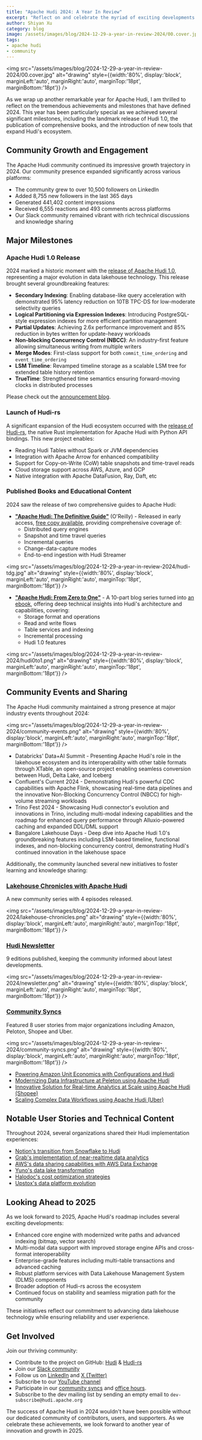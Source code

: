 ```yaml
---
title: "Apache Hudi 2024: A Year In Review"
excerpt: "Reflect on and celebrate the myriad of exciting developments and accomplishments that have defined the year 2024 for the Hudi community."
author: Shiyan Xu
category: blog
image: /assets/images/blog/2024-12-29-a-year-in-review-2024/00.cover.jpg
tags:
- apache hudi
- community
---
```



<img src="/assets/images/blog/2024-12-29-a-year-in-review-2024/00.cover.jpg" alt="drawing" style={{width:'80%', display:'block', marginLeft:'auto', marginRight:'auto', marginTop:'18pt', marginBottom:'18pt'}} />

As we wrap up another remarkable year for Apache Hudi, I am thrilled to reflect on the tremendous achievements and milestones that have defined 2024. This year has been particularly special as we achieved several significant milestones, including the landmark release of Hudi 1.0, the publication of comprehensive books, and the introduction of new tools that expand Hudi's ecosystem.

## Community Growth and Engagement

The Apache Hudi community continued its impressive growth trajectory in 2024. Our community presence expanded significantly across various platforms:

- The community grew to over 10,500 followers on LinkedIn
- Added 8,755 new followers in the last 365 days
- Generated 441,402 content impressions
- Received 6,555 reactions and 493 comments across platforms
- Our Slack community remained vibrant with rich technical discussions and knowledge sharing

## Major Milestones

### Apache Hudi 1.0 Release

2024 marked a historic moment with the [release of Apache Hudi 1.0](https://hudi.apache.org/releases/release-1.0.0), representing a major evolution in data lakehouse technology. This release brought several groundbreaking features:

- **Secondary Indexing**: Enabling database-like query acceleration with demonstrated 95% latency reduction on 10TB TPC-DS for low-moderate selectivity queries
- **Logical Partitioning via Expression Indexes**: Introducing PostgreSQL-style expression indexes for more efficient partition management
- **Partial Updates**: Achieving 2.6x performance improvement and 85% reduction in bytes written for update-heavy workloads
- **Non-blocking Concurrency Control (NBCC)**: An industry-first feature allowing simultaneous writing from multiple writers
- **Merge Modes**: First-class support for both `commit_time_ordering` and `event_time_ordering`
- **LSM Timeline**: Revamped timeline storage as a scalable LSM tree for extended table history retention
- **TrueTime**: Strengthened time semantics ensuring forward-moving clocks in distributed processes

Please check out the [announcement blog](/blog/2024/12/16/announcing-hudi-1-0-0).

### Launch of Hudi-rs

A significant expansion of the Hudi ecosystem occurred with the [release of Hudi-rs](https://github.com/apache/hudi-rs), the native Rust implementation for Apache Hudi with Python API bindings. This new project enables:

- Reading Hudi Tables without Spark or JVM dependencies
- Integration with Apache Arrow for enhanced compatibility
- Support for Copy-on-Write (CoW) table snapshots and time-travel reads
- Cloud storage support across AWS, Azure, and GCP
- Native integration with Apache DataFusion, Ray, Daft, etc

### Published Books and Educational Content

2024 saw the release of two comprehensive guides to Apache Hudi:

- [**"Apache Hudi: The Definitive Guide"**](https://learning.oreilly.com/library/view/apache-hudi-the/9781098173821/) (O'Reilly) - Released in early access, [free copy available](https://www.onehouse.ai/whitepaper/apache-hudi-the-definitive-guide), providing comprehensive coverage of:
  - Distributed query engines
  - Snapshot and time travel queries
  - Incremental queries
  - Change-data-capture modes
  - End-to-end ingestion with Hudi Streamer

<img src="/assets/images/blog/2024-12-29-a-year-in-review-2024/hudi-tdg.jpg" alt="drawing" style={{width:'80%', display:'block', marginLeft:'auto', marginRight:'auto', marginTop:'18pt', marginBottom:'18pt'}} />

- [**"Apache Hudi: From Zero to One"**](https://blog.datumagic.com/p/apache-hudi-from-zero-to-one-110) - A 10-part blog series turned into [an ebook](https://www.onehouse.ai/whitepaper/ebook-apache-hudi---zero-to-one), offering deep technical insights into Hudi's architecture and capabilities, covering:
  - Storage format and operations
  - Read and write flows
  - Table services and indexing
  - Incremental processing
  - Hudi 1.0 features

<img src="/assets/images/blog/2024-12-29-a-year-in-review-2024/hudi0to1.png" alt="drawing" style={{width:'80%', display:'block', marginLeft:'auto', marginRight:'auto', marginTop:'18pt', marginBottom:'18pt'}} />

## Community Events and Sharing

The Apache Hudi community maintained a strong presence at major industry events throughout 2024:

<img src="/assets/images/blog/2024-12-29-a-year-in-review-2024/community-events.png" alt="drawing" style={{width:'80%', display:'block', marginLeft:'auto', marginRight:'auto', marginTop:'18pt', marginBottom:'18pt'}} />

- Databricks' Data+AI Summit - Presenting Apache Hudi's role in the lakehouse ecosystem and its interoperability with other table formats through XTable, an open-source project enabling seamless conversion between Hudi, Delta Lake, and Iceberg
- Confluent's Current 2024 - Demonstrating Hudi's powerful CDC capabilities with Apache Flink, showcasing real-time data pipelines and the innovative Non-Blocking Concurrency Control (NBCC) for high-volume streaming workloads
- Trino Fest 2024 - Showcasing Hudi connector's evolution and innovations in Trino, including multi-modal indexing capabilities and the roadmap for enhanced query performance through Alluxio-powered caching and expanded DDL/DML support
- Bangalore Lakehouse Days - Deep dive into Apache Hudi 1.0's groundbreaking features including LSM-based timeline, functional indexes, and non-blocking concurrency control, demonstrating Hudi's continued innovation in the lakehouse space

Additionally, the community launched several new initiatives to foster learning and knowledge sharing:

### [Lakehouse Chronicles with Apache Hudi](https://www.youtube.com/playlist?list=PLxSSOLH2WRMNQetyPU98B2dHnYv91R6Y8)

A new community series with 4 episodes released.

<img src="/assets/images/blog/2024-12-29-a-year-in-review-2024/lakehouse-chronicles.png" alt="drawing" style={{width:'80%', display:'block', marginLeft:'auto', marginRight:'auto', marginTop:'18pt', marginBottom:'18pt'}} />

### [Hudi Newsletter](https://hudinewsletter.substack.com/)

9 editions published, keeping the community informed about latest developments.

<img src="/assets/images/blog/2024-12-29-a-year-in-review-2024/newsletter.png" alt="drawing" style={{width:'80%', display:'block', marginLeft:'auto', marginRight:'auto', marginTop:'18pt', marginBottom:'18pt'}} />

### [Community Syncs](https://www.youtube.com/@apachehudi)

Featured 8 user stories from major organizations including Amazon, Peloton, Shopee and Uber.

<img src="/assets/images/blog/2024-12-29-a-year-in-review-2024/community-syncs.png" alt="drawing" style={{width:'80%', display:'block', marginLeft:'auto', marginRight:'auto', marginTop:'18pt', marginBottom:'18pt'}} />

- [Powering Amazon Unit Economics with Configurations and Hudi](https://www.youtube.com/watch?v=rMXhlb7Uci8)
- [Modernizing Data Infrastructure at Peleton using Apache Hudi](https://www.youtube.com/watch?v=-Pyid5K9dyU)
- [Innovative Solution for Real-time Analytics at Scale using Apache Hudi (Shopee)](https://www.youtube.com/watch?v=fqhr-4jXi6I)
- [Scaling Complex Data Workflows using Apache Hudi (Uber)](https://www.youtube.com/watch?v=VpdimpH_nsI)

## Notable User Stories and Technical Content

Throughout 2024, several organizations shared their Hudi implementation experiences:

- [Notion's transition from Snowflake to Hudi](https://www.notion.com/blog/building-and-scaling-notions-data-lake)
- [Grab's implementation of near-realtime data analytics](https://engineering.grab.com/enabling-near-realtime-data-analytics)
- [AWS's data sharing capabilities with AWS Data Exchange](https://aws.amazon.com/blogs/big-data/use-aws-data-exchange-to-seamlessly-share-apache-hudi-datasets/)
- [Yuno's data lake transformation](https://www.y.uno/post/how-apache-hudi-transformed-yunos-data-lake)
- [Halodoc's cost optimization strategies](https://blogs.halodoc.io/data-lake-cost-optimisation-strategies/)
- [Upstox's data platform evolution](https://medium.com/upstox-engineering/navigating-the-future-the-evolutionary-journey-of-upstoxs-data-platform-92dc10ff22ae)

## Looking Ahead to 2025

As we look forward to 2025, Apache Hudi's roadmap includes several exciting developments:

- Enhanced core engine with modernized write paths and advanced indexing (bitmap, vector search)
- Multi-modal data support with improved storage engine APIs and cross-format interoperability
- Enterprise-grade features including multi-table transactions and advanced caching
- Robust platform services with Data Lakehouse Management System (DLMS) components
- Broader adoption of Hudi-rs across the ecosystem
- Continued focus on stability and seamless migration path for the community

These initiatives reflect our commitment to advancing data lakehouse technology while ensuring reliability and user experience.

## Get Involved

Join our thriving community:

- Contribute to the project on GitHub: [Hudi](https://github.com/apache/hudi) & [Hudi-rs](https://github.com/apache/hudi-rs)
- Join our [Slack community](https://apache-hudi.slack.com/join/shared_invite/zt-2ggm1fub8-_yt4Reu9djwqqVRFC7X49g)
- Follow us on [LinkedIn](https://www.linkedin.com/company/apache-hudi/) and [X (Twitter)](https://x.com/apachehudi)
- Subscribe to our [YouTube channel](https://www.youtube.com/@apachehudi)
- Participate in our [community syncs](https://hudi.apache.org/community/syncs) and [office hours](https://hudi.apache.org/community/office_hours).
- Subscribe to the dev mailing list by sending an empty email to `dev-subscribe@hudi.apache.org`

The success of Apache Hudi in 2024 wouldn't have been possible without our dedicated community of contributors, users, and supporters. As we celebrate these achievements, we look forward to another year of innovation and growth in 2025.

